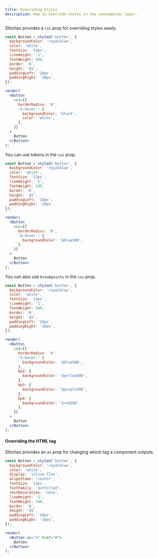 ```yaml
---
title: Overriding Styles
description: How to override styles in the consumption layer.
---
```


Stitches provides a `css` prop for overriding styles easily.

```jsx live manual
const Button = styled('button', {
  backgroundColor: 'royalblue',
  color: 'white',
  fontSize: '13px',
  lineHeight: '1',
  fontWeight: 500,
  border: '0',
  height: '$5',
  paddingLeft: '10px',
  paddingRight: '10px',
});

render(
  <Button
    css={{
      borderRadius: '0',
      '&:hover': {
        backgroundColor: 'black',
        color: 'white',
      },
    }}
  >
    Button
  </Button>
);
```

You can use tokens in the `css` prop.

```jsx live manual
const Button = styled('button', {
  backgroundColor: 'royalblue',
  color: 'white',
  fontSize: '13px',
  lineHeight: '1',
  fontWeight: 500,
  border: '0',
  height: '$5',
  paddingLeft: '10px',
  paddingRight: '10px',
});

render(
  <Button
    css={{
      borderRadius: '0',
      '&:hover': {
        backgroundColor: '$blue500',
      },
    }}
  >
    Button
  </Button>
);
```

You can also use `breakpoints` in the `css` prop.

```jsx live manual
const Button = styled('button', {
  backgroundColor: 'royalblue',
  color: 'white',
  fontSize: '13px',
  lineHeight: '1',
  fontWeight: 500,
  border: '0',
  height: '$5',
  paddingLeft: '10px',
  paddingRight: '10px',
});

render(
  <Button
    css={{
      borderRadius: '0',
      '&:hover': {
        backgroundColor: '$blue500',
      },
      bp2: {
        backgroundColor: '$yellow500',
      },
      bp3: {
        backgroundColor: '$purple500',
      },
      bp4: {
        backgroundColor: '$red500',
      },
    }}
  >
    Button
  </Button>
);
```

#### Overriding the HTML tag

Stitches provides an `as` prop for changing which tag a component outputs.

```jsx live manual
const Button = styled('button', {
  backgroundColor: 'royalblue',
  color: 'white',
  display: 'inline-flex',
  alignItems: 'center',
  fontSize: '13px',
  fontFamily: '$untitled',
  textDecoration: 'none',
  lineHeight: '1',
  fontWeight: 500,
  border: '0',
  height: '$5',
  paddingLeft: '10px',
  paddingRight: '10px',
});

render(
  <Button as="a" href="#">
    Button
  </Button>
);
```
